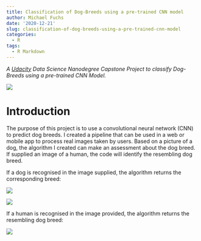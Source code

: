 ```yaml
---
title: Classification of Dog-Breeds using a pre-trained CNN model
author: Michael Fuchs
date: '2020-12-21'
slug: classification-of-dog-breeds-using-a-pre-trained-cnn-model
categories:
  - R
tags:
  - R Markdown
---
```


*A [Udacity](https://www.udacity.com/) Data Science Nanodegree Capstone Project to classify Dog-Breeds using a pre-trained CNN Model.*

![](/post/2020-12-21-classification-of-dog-breeds-using-a-pre-trained-cnn-model_files/CapProj1.jpg)


# Introduction

The purpose of this project is to use a convolutional neural network (CNN) to predict dog breeds. I created a pipeline that can be used in a web or mobile app to process real images taken by users. Based on a picture of a dog, the algorithm I created can make an assessment about the dog breed. If supplied an image of a human, the code will identify the resembling dog breed.




If a dog is recognised in the image supplied, the algorithm returns the corresponding breed:


![](/post/2020-12-21-classification-of-dog-breeds-using-a-pre-trained-cnn-model_files/CapProj2.jpg)


![](/post/2020-12-21-classification-of-dog-breeds-using-a-pre-trained-cnn-model_files/CapProj3.jpg)


If a human is recognised in the image provided, the algorithm returns the resembling dog breed:

![](/post/2020-12-21-classification-of-dog-breeds-using-a-pre-trained-cnn-model_files/CapProj4.jpg)


```r

```




